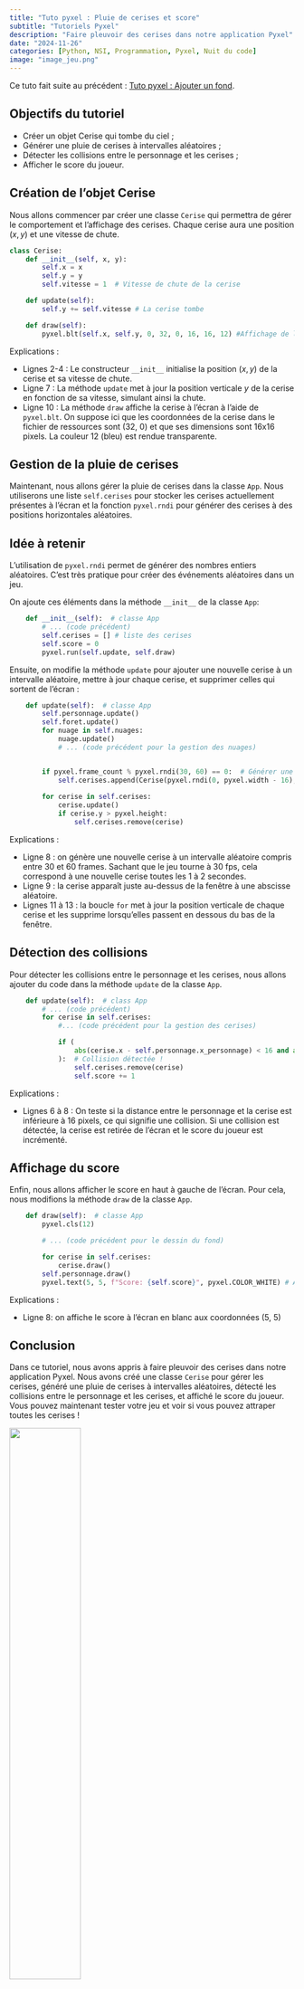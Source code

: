 ```yaml
---
title: "Tuto pyxel : Pluie de cerises et score"
subtitle: "Tutoriels Pyxel"
description: "Faire pleuvoir des cerises dans notre application Pyxel"
date: "2024-11-26"
categories: [Python, NSI, Programmation, Pyxel, Nuit du code]
image: "image_jeu.png"
---
```


Ce tuto fait suite au précédent : [Tuto pyxel : Ajouter un fond](../pyxel_tuto3_fond/index.qmd).

::: {.callout-tip}
## Objectifs du tutoriel

*   Créer un objet Cerise qui tombe du ciel ;
*   Générer une pluie de cerises à intervalles aléatoires ;
*   Détecter les collisions entre le personnage et les cerises ;
*   Afficher le score du joueur.
:::

## Création de l'objet Cerise

Nous allons commencer par créer une classe `Cerise` qui permettra de gérer le comportement et l'affichage des cerises.  Chaque cerise aura une position $(x, y)$ et une vitesse de chute.

```python
class Cerise:
    def __init__(self, x, y):
        self.x = x
        self.y = y
        self.vitesse = 1  # Vitesse de chute de la cerise

    def update(self):
        self.y += self.vitesse # La cerise tombe

    def draw(self):
        pyxel.blt(self.x, self.y, 0, 32, 0, 16, 16, 12) #Affichage de la cerise
```

Explications :

*   Lignes 2-4 :  Le constructeur `__init__` initialise la position $(x, y)$ de la cerise et sa vitesse de chute.
*   Ligne 7 : La méthode `update` met à jour la position verticale $y$ de la cerise en fonction de sa vitesse, simulant ainsi la chute.
*   Ligne 10 : La méthode `draw` affiche la cerise à l'écran à l'aide de `pyxel.blt`.  On suppose ici que les coordonnées de la cerise dans le fichier de ressources sont (32, 0) et que ses dimensions sont 16x16 pixels. La couleur 12 (bleu) est rendue transparente.

## Gestion de la pluie de cerises

Maintenant, nous allons gérer la pluie de cerises dans la classe `App`. Nous utiliserons une liste `self.cerises` pour stocker les cerises actuellement présentes à l'écran et la fonction `pyxel.rndi` pour générer des cerises à des positions horizontales aléatoires.

::: {.callout-tip}
## Idée à retenir

L'utilisation de `pyxel.rndi` permet de générer des nombres entiers aléatoires. C'est très pratique pour créer des événements aléatoires dans un jeu.
:::

On ajoute ces éléments dans la méthode `__init__` de la classe `App`:

```python
    def __init__(self):  # classe App
        # ... (code précédent)
        self.cerises = [] # liste des cerises
        self.score = 0
        pyxel.run(self.update, self.draw)
```

Ensuite, on modifie la méthode `update` pour ajouter une nouvelle cerise à un intervalle aléatoire, mettre à jour chaque cerise, et supprimer celles qui sortent de l'écran :

```python
    def update(self):  # classe App
        self.personnage.update()
        self.foret.update()
        for nuage in self.nuages:
            nuage.update()
            # ... (code précédent pour la gestion des nuages)


        if pyxel.frame_count % pyxel.rndi(30, 60) == 0:  # Générer une cerise toutes les 1 à 2 secondes (à 30 fps)
            self.cerises.append(Cerise(pyxel.rndi(0, pyxel.width - 16), -16))  # Position aléatoire en x
            
        for cerise in self.cerises:
            cerise.update()
            if cerise.y > pyxel.height:
                self.cerises.remove(cerise)

```

Explications :

*   Ligne 8 : on génère une nouvelle cerise à un intervalle aléatoire compris entre 30 et 60 frames. Sachant que le jeu tourne à 30 fps, cela correspond à une nouvelle cerise toutes les 1 à 2 secondes.
*   Ligne 9 : la cerise apparaît juste au-dessus de la fenêtre à une abscisse aléatoire.
*   Lignes 11 à 13 : la boucle `for` met à jour la position verticale de chaque cerise et les supprime lorsqu'elles passent en dessous du bas de la fenêtre.

## Détection des collisions

Pour détecter les collisions entre le personnage et les cerises, nous allons ajouter du code dans la méthode `update` de la classe `App`.

```python
    def update(self):  # class App
        # ... (code précédent)
        for cerise in self.cerises:
            #... (code précédent pour la gestion des cerises)

            if (
                abs(cerise.x - self.personnage.x_personnage) < 16 and abs(cerise.y - (pyxel.height - 16)) < 16
            ):  # Collision détectée !
                self.cerises.remove(cerise)
                self.score += 1
```

Explications :

*   Lignes 6 à 8 : On teste si la distance entre le personnage et la cerise est inférieure à 16 pixels, ce qui signifie une collision. Si une collision est détectée, la cerise est retirée de l'écran et le score du joueur est incrémenté.

## Affichage du score

Enfin, nous allons afficher le score en haut à gauche de l'écran. Pour cela, nous modifions la méthode `draw` de la classe `App`.

```python
    def draw(self):  # classe App
        pyxel.cls(12)

        # ... (code précédent pour le dessin du fond)

        for cerise in self.cerises:
            cerise.draw()
        self.personnage.draw()
        pyxel.text(5, 5, f"Score: {self.score}", pyxel.COLOR_WHITE) # Affichage du score
```

Explications :

*   Ligne 8: on affiche le score à l'écran en blanc aux coordonnées (5, 5)

## Conclusion

Dans ce tutoriel, nous avons appris à faire pleuvoir des cerises dans notre application Pyxel. Nous avons créé une classe `Cerise` pour gérer les cerises, généré une pluie de cerises à intervalles aléatoires, détecté les collisions entre le personnage et les cerises, et affiché le score du joueur.  Vous pouvez maintenant tester votre jeu et voir si vous pouvez attraper toutes les cerises !

![](image_jeu.gif){width="50%"}